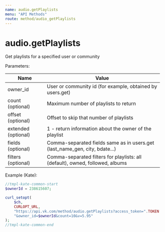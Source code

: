 ```yaml
---
name: audio.getPlaylists
menu: "API Methods"
route: method/audio_getPlaylists
---
```


# audio.getPlaylists

Get playlists for a specified user or community

Parameters:

|Name|Value|
|---|---|
|owner_id|User or community id (for example, obtained by users.get)|
|count (optional)|Maximum number of playlists to return|
|offset (optional)|Offset to skip that number of playlists|
|extended (optional)|1 - return information about the owner of the playlist|
|fields (optional)|Comma-separated fields same as in users.get (last_name_gen, city, bdate...)|
|filters (optional)|Comma-separated filters for playlists: all (default), owned, followed, albums|

Example (Kate):
```php
//tmpl-kate-common-start
$ownerId = 238615607;

curl_setopt(
    $ch,
    CURLOPT_URL,
    "https://api.vk.com/method/audio.getPlaylists?access_token=".TOKEN.
    "&owner_id=$ownerId&count=10&v=5.95"
);
//tmpl-kate-common-end
```